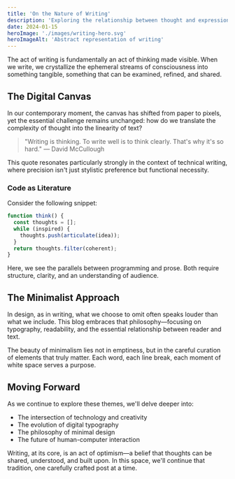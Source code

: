 ```yaml
---
title: 'On the Nature of Writing'
description: 'Exploring the relationship between thought and expression in the digital age.'
date: 2024-01-15
heroImage: './images/writing-hero.svg'
heroImageAlt: 'Abstract representation of writing'
---
```



The act of writing is fundamentally an act of thinking made visible. When we write, we crystallize the ephemeral streams of consciousness into something tangible, something that can be examined, refined, and shared.

## The Digital Canvas

In our contemporary moment, the canvas has shifted from paper to pixels, yet the essential challenge remains unchanged: how do we translate the complexity of thought into the linearity of text?

<ArticleImage 
  src="writing-process.jpg" 
  alt="A writer's desk with notebook and laptop" 
  caption="The modern writer navigates between analog and digital tools."
/>

> "Writing is thinking. To write well is to think clearly. That's why it's so hard."
> — David McCullough

This quote resonates particularly strongly in the context of technical writing, where precision isn't just stylistic preference but functional necessity.

<ArticleImage 
  src="typewriter.jpg" 
  alt="Vintage typewriter on a wooden desk" 
  caption="The tactile feedback of mechanical keys once provided a physical connection to words."
/>

### Code as Literature

Consider the following snippet:

```javascript
function think() {
  const thoughts = [];
  while (inspired) {
    thoughts.push(articulate(idea));
  }
  return thoughts.filter(coherent);
}
```

Here, we see the parallels between programming and prose. Both require structure, clarity, and an understanding of audience.

## The Minimalist Approach

In design, as in writing, what we choose to omit often speaks louder than what we include. This blog embraces that philosophy—focusing on typography, readability, and the essential relationship between reader and text.

The beauty of minimalism lies not in emptiness, but in the careful curation of elements that truly matter. Each word, each line break, each moment of white space serves a purpose.

## Moving Forward

As we continue to explore these themes, we'll delve deeper into:

- The intersection of technology and creativity
- The evolution of digital typography
- The philosophy of minimal design
- The future of human-computer interaction

Writing, at its core, is an act of optimism—a belief that thoughts can be shared, understood, and built upon. In this space, we'll continue that tradition, one carefully crafted post at a time.